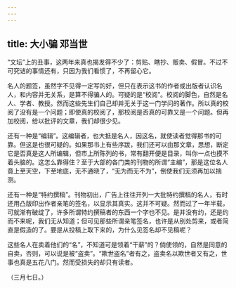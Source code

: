```yaml
---
---
---
```

title: 大小骗 邓当世
---



“文坛”上的丑事，这两年来真也揭发得不少了：剪贴、瞎抄、贩卖、假冒。不过不可究诘的事情还有，只因为我们看惯了，不再留心它。

名人的题签，虽然字不见得一定写的好，但只在表示这书的作者或出版者认识名人，和内容并无关系，是算不得骗人的。可疑的是“校阅”。校阅的脚色，自然是名人、学者、教授。然而这些先生们自己却并无关于这一门学问的著作。所以真的校阅了没有是一个问题；即使真的校阅了，那校阅是否真的可靠又是一个问题。但再加校阅，给以批评的文章，我们却很少见。

还有一种是“编辑”。这编辑者，也大抵是名人，因这名，就使读者觉得那书的可靠。但这是也很可疑的。如果那书上有些序跋，我们还可以由那文章，思想，断定它是否真是这人所编辑，但市上所陈列的书，常有翻开便是目录，叫你一点也摸不着头脑的。这怎么靠得住？至于大部的各门类的刊物的所谓“主编”，那是这位名人竟上至天空，下至地底，无不通晓了，“无为而无不为”，倒使我们无须再加以揣测。

还有一种是“特约撰稿”。刊物初出，广告上往往开列一大批特约撰稿的名人，有时还用凸版印出作者亲笔的签名，以显示其真实。这并不可疑。然而过了一年半载，可就渐有破绽了，许多所谓特约撰稿者的东西一个字也不见。是并没有约，还是约而不来呢，我们无从知道；但可见那些所谓亲笔签名，也许是从别处剪来，或者简直是假造的了。要是从投稿上取下来的，为什么见签名却不见稿呢？

这些名人在卖着他们的“名”，不知道可是领着“干薪”的？倘使领的，自然是同意的自卖，否则，可以说是被“盗卖”。“欺世盗名”者有之，盗卖名以欺世者又有之，世事也真是五花八门。然而受损失的却只有读者。

（三月七日。）